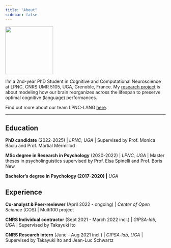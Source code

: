 ```yaml
---
title: "About"
sidebar: false
---
```


::: {.profile-header layout="[21,79]"}
![](images/profile_pic.jpg){.profile-pic width="150"}

I'm a 2nd-year PhD Student in Cognitive and Computational Neuroscience at LPNC, CNRS UMR 5105, UGA, Grenoble, France. My [research project](https://lpnc.univ-grenoble-alpes.fr/recherche/production-scientifique/projets-en-cours/lumintermod) is about modeling how our brain reorganizes across the lifespan to preserve optimal cognitive (language) performances.
:::

Find out more about our team LPNC-LANG [here](https://lpnc.univ-grenoble-alpes.fr/recherche/equipes-recherche/equipe-langage).

------------------------------------------------------------------------

## Education

**PhD candidate** (2022-2025) \| *LPNC, UGA* \| Supervised by Prof. Monica Baciu and Prof. Martial Mermillod

**MSc degree in Research in Psychology** (2020-2022) \| *LPNC, UGA* \| Master theses in psycholinguistics supervised by Prof. Elsa Spinelli and Prof. Boris New

**Bachelor's degree in Psychology (2017-2020) \|** *UGA*

## Experience

**Co-analyst & Peer-reviewer** (April 2022 - ongoing) \| *Center of Open Science* (COS) \| Multi100 project

**CNRS Individual contractor** (Sept 2021 - March 2022 incl.) \| *GIPSA-lab, UGA* \| Supervised by Takayuki Ito

**CNRS Research intern** (June - Aug 2021 incl.) \| *GIPSA-lab, UGA* \| Supervised by Takayuki Ito and Jean-Luc Schwartz
